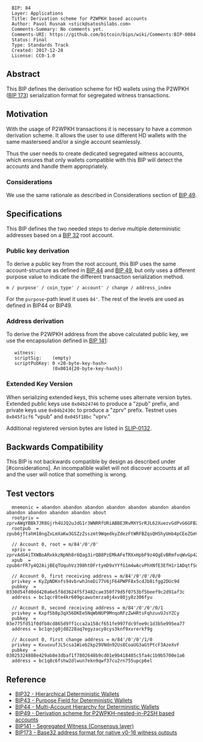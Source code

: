 <pre>
  BIP: 84
  Layer: Applications
  Title: Derivation scheme for P2WPKH based accounts
  Author: Pavol Rusnak <stick@satoshilabs.com>
  Comments-Summary: No comments yet.
  Comments-URI: https://github.com/bitcoin/bips/wiki/Comments:BIP-0084
  Status: Final
  Type: Standards Track
  Created: 2017-12-28
  License: CC0-1.0
</pre>

==Abstract==

This BIP defines the derivation scheme for HD wallets using the P2WPKH ([[bip-0173.mediawiki|BIP 173]]) serialization format for segregated witness transactions.

==Motivation==

With the usage of P2WPKH transactions it is necessary to have a common derivation scheme.
It allows the user to use different HD wallets with the same masterseed and/or a single account seamlessly.

Thus the user needs to create dedicated segregated witness accounts, which ensures that only wallets compatible with this BIP will detect the accounts and handle them appropriately.

===Considerations===

We use the same rationale as described in Considerations section of [[bip-0049.mediawiki|BIP 49]].

==Specifications==

This BIP defines the two needed steps to derive multiple deterministic addresses based on a [[bip-0032.mediawiki|BIP 32]] root account.

===Public key derivation===

To derive a public key from the root account, this BIP uses the same account-structure as defined in [[bip-0044.mediawiki|BIP 44]] and [[bip-0049.mediawiki|BIP 49]], but only uses a different purpose value to indicate the different transaction serialization method.

<pre>
m / purpose' / coin_type' / account' / change / address_index
</pre>

For the <code>purpose</code>-path level it uses <code>84'</code>. The rest of the levels are used as defined in BIP44 or BIP49.


===Address derivation===

To derive the P2WPKH address from the above calculated public key, we use the encapsulation defined in [[bip-0141.mediawiki#p2wpkh|BIP 141]]:


    witness:      <signature> <pubkey>
    scriptSig:    (empty)
    scriptPubKey: 0 <20-byte-key-hash>
                  (0x0014{20-byte-key-hash})


===Extended Key Version===

When serializing extended keys, this scheme uses alternate version bytes. Extended public keys use <code>0x04b24746</code> to produce a "zpub" prefix, and private keys use <code>0x04b2430c</code> to produce a "zprv" prefix. Testnet uses <code>0x045f1cf6</code> "vpub" and <code>0x045f18bc</code> "vprv."

Additional registered version bytes are listed in [[https://github.com/satoshilabs/slips/blob/master/slip-0132.md|SLIP-0132]].


==Backwards Compatibility==

This BIP is not backwards compatible by design as described under [#considerations]. An incompatible wallet will not discover accounts at all and the user will notice that something is wrong.

==Test vectors==

<pre>
  mnemonic = abandon abandon abandon abandon abandon abandon abandon abandon abandon abandon abandon about
  rootpriv = zprvAWgYBBk7JR8Gjrh4UJQ2uJdG1r3WNRRfURiABBE3RvMXYSrRJL62XuezvGdPvG6GFBZduosCc1YP5wixPox7zhZLfiUm8aunE96BBa4Kei5
  rootpub  = zpub6jftahH18ngZxLmXaKw3GSZzZsszmt9WqedkyZdezFtWRFBZqsQH5hyUmb4pCEeZGmVfQuP5bedXTB8is6fTv19U1GQRyQUKQGUTzyHACMF

  // Account 0, root = m/84'/0'/0'
  xpriv = zprvAdG4iTXWBoARxkkzNpNh8r6Qag3irQB8PzEMkAFeTRXxHpbF9z4QgEvBRmfvqWvGp42t42nvgGpNgYSJA9iefm1yYNZKEm7z6qUWCroSQnE
  xpub  = zpub6rFR7y4Q2AijBEqTUquhVz398htDFrtymD9xYYfG1m4wAcvPhXNfE3EfH1r1ADqtfSdVCToUG868RvUUkgDKf31mGDtKsAYz2oz2AGutZYs

  // Account 0, first receiving address = m/84'/0'/0'/0/0
  privkey = KyZpNDKnfs94vbrwhJneDi77V6jF64PWPF8x5cdJb8ifgg2DUc9d
  pubkey  = 0330d54fd0dd420a6e5f8d3624f5f3482cae350f79d5f0753bf5beef9c2d91af3c
  address = bc1qcr8te4kr609gcawutmrza0j4xv80jy8z306fyu

  // Account 0, second receiving address = m/84'/0'/0'/0/1
  privkey = Kxpf5b8p3qX56DKEe5NqWbNUP9MnqoRFzZwHRtsFqhzuvUJsYZCy
  pubkey  = 03e775fd51f0dfb8cd865d9ff1cca2a158cf651fe997fdc9fee9c1d3b5e995ea77
  address = bc1qnjg0jd8228aq7egyzacy8cys3knf9xvrerkf9g

  // Account 0, first change address = m/84'/0'/0'/1/0
  privkey = KxuoxufJL5csa1Wieb2kp29VNdn92Us8CoaUG3aGtPtcF3AzeXvF
  pubkey  = 03025324888e429ab8e3dbaf1f7802648b9cd01e9b418485c5fa4c1b9b5700e1a6
  address = bc1q8c6fshw2dlwun7ekn9qwf37cu2rn755upcp6el
</pre>

==Reference==

* [[bip-0032.mediawiki|BIP32 - Hierarchical Deterministic Wallets]]
* [[bip-0043.mediawiki|BIP43 - Purpose Field for Deterministic Wallets]]
* [[bip-0044.mediawiki|BIP44 - Multi-Account Hierarchy for Deterministic Wallets]]
* [[bip-0049.mediawiki|BIP49 - Derivation scheme for P2WPKH-nested-in-P2SH based accounts]]
* [[bip-0141.mediawiki|BIP141 - Segregated Witness (Consensus layer)]]
* [[bip-0173.mediawiki|BIP173 - Base32 address format for native v0-16 witness outputs]]

